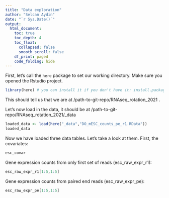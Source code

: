 ```yaml
---
title: "Data exploration"
author: "Selcan Aydin"
date: "`r Sys.Date()`"
output: 
  html_document:
    toc: true
    toc_depth: 4
    toc_float: 
      collapsed: false
      smooth_scroll: false
    df_print: paged
    code_folding: hide
---
```



First, let's call the `here` package to set our working directory. Make sure you opened the Rstudio project. 

```r
library(here) # you can install it if you don't have it: install.packages("here")
```

This should tell us that we are at /path-to-git-repo/RNAseq_rotation_2021 . 

Let's now load in the data, it should be at /path-to-git-repo/RNAseq_rotation_2021/_data 

```r
loaded_data <- load(here("_data","DO_mESC_counts_pe_r1.RData"))
loaded_data
```

Now we have loaded three data tables. Let's take a look at them. First, the covariates:

```r
esc_covar 
```

Gene expression counts from only first set of reads (esc_raw_expr_r1):

```r
esc_raw_expr_r1[1:5,1:5]
```


Gene expression counts from paired end reads (esc_raw_expr_pe):

```r
esc_raw_expr_pe[1:5,1:5]
```


